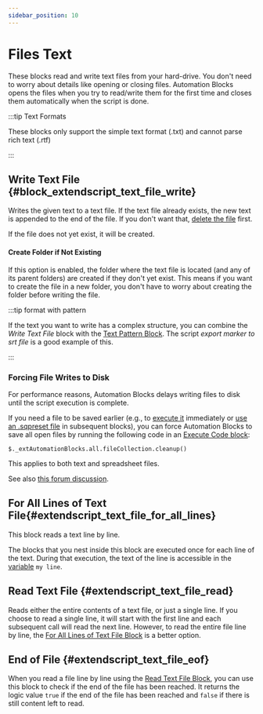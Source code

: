 ```yaml
---
sidebar_position: 10
---
```



# Files Text

These blocks read and write text files from your hard-drive.
You don't need to worry about details like opening or closing files. Automation Blocks opens the files when you try to read/write them for the first time and closes them automatically when the script is done.

:::tip Text Formats

These blocks only support the simple text format (.txt) and cannot parse rich text (.rtf)

:::

## Write Text File {#block_extendscript_text_file_write}

<RetinaImg src="/img/blockScreenshots/FilesText/block_extendscript_text_file_write.png" alt="Block block_extendscript_text_file_write"/>


Writes the given text to a text file. If the text file already exists, the new text is appended to the end of the file. If you don't want that, [delete the file](files.mdx#block_extendscript_delete_file) first.

If the file does not yet exist, it will be created.

#### Create Folder if Not Existing 

If this option is enabled, the folder where the text file is located (and any of its parent folders) are created if they don't yet exist. This means if you want to create the file in a new folder, you don't have to worry about creating the folder before writing the file.

:::tip format with pattern

If the text you want to write has a complex structure, you can combine the *Write Text File* block with the [Text Pattern Block](text.mdx#string_pattern). The script *export marker to srt file* is a good example of this.

:::

### Forcing File Writes to Disk

For performance reasons, Automation Blocks delays writing files to disk until the script execution is complete.

If you need a file to be saved earlier (e.g., to [execute it](files.mdx#block_extendscript_execute_file) immediately or [use an .sqpreset file](prSequence.mdx#block_pr_new_sequence) in subsequent blocks), you can force Automation Blocks to save all open files by running the following code in an [Execute Code block](prOther.mdx#pr_execute_code):

`$._extAutomationBlocks.all.fileCollection.cleanup()`

This applies to both text and spreadsheet files.

See also [this forum discussion](https://community.adobe.com/t5/premiere-pro-discussions/create-custom-resolution-sequences-from-a-spreadsheet-using-automation-blocks/m-p/15161360#M552965).

## For All Lines of Text File{#extendscript_text_file_for_all_lines}

<RetinaImg src="/img/blockScreenshots/FilesText/extendscript_text_file_for_all_lines.png" alt="Block extendscript_text_file_for_all_lines"/>


This block reads a text line by line.

The blocks that you nest inside this block are executed once for each line of the text. During that execution, the text of the line is accessible in the [variable](variables.mdx) `my line`.

## Read Text File {#extendscript_text_file_read}

<RetinaImg src="/img/blockScreenshots/FilesText/extendscript_text_file_read.png" alt="Block extendscript_text_file_read"/>


Reads either the entire contents of a text file, or just a single line. If you choose to read a single line, it will start with the first line and each subsequent call will read the next line. However, to read the entire file line by line, the [For All Lines of Text File Block](filesText.mdx#extendscript_text_file_for_all_lines) is a better option.

## End of File {#extendscript_text_file_eof}

<RetinaImg src="/img/blockScreenshots/FilesText/extendscript_text_file_eof.png" alt="Block extendscript_text_file_eof"/>


When you read a file line by line using the [Read Text File Block](filesText.mdx#extendscript_text_file_read), you can use this block to check if the end of the file has been reached. It returns the logic value `true` if the end of the file has been reached and `false` if there is still content left to read.